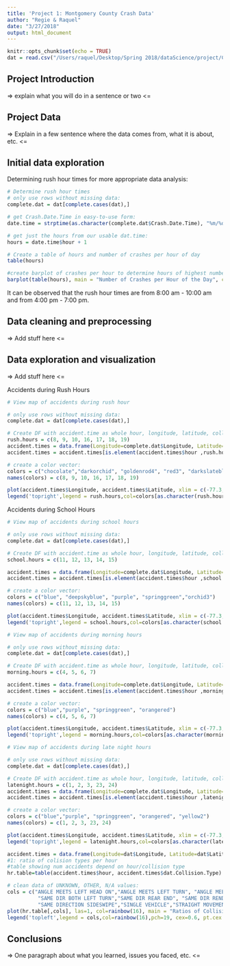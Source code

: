 ```yaml
---
title: 'Project 1: Montgomery County Crash Data'
author: "Regie & Raquel"
date: "3/27/2018"
output: html_document
---
```


```r
knitr::opts_chunk$set(echo = TRUE)
dat = read.csv("/Users/raquel/Desktop/Spring 2018/dataScience/project/Crash_Reporting_-_Drivers_Data.csv")
```

## Project Introduction

=> explain what you will do in a sentence or two <=


## Project Data

=> Explain in a few sentence where the data comes from, what it is about, etc. <=


## Initial data exploration

Determining rush hour times for more appropriate data analysis:
```r
# Determine rush hour times
# only use rows without missing data:
complete.dat = dat[complete.cases(dat),]

# get Crash.Date.Time in easy-to-use form:
date.time = strptime(as.character(complete.dat$Crash.Date.Time), "%m/%d/%Y %I:%M:%S %p", tz = "America/New_York")

# get just the hours from our usable dat.time:
hours = date.time$hour + 1

# Create a table of hours and number of crashes per hour of day
table(hours)

#create barplot of crashes per hour to determine hours of highest number of crashes
barplot(table(hours), main = "Number of Crashes per Hour of the Day", col = "firebrick")
```

It can be observed that the rush hour times are from 8:00 am - 10:00 am and from 4:00 pm - 7:00 pm.

## Data cleaning and preprocessing

=> Add stuff here <=


## Data exploration and visualization

=> Add stuff here <=

Accidents during Rush Hours

```r
# View map of accidents during rush hour

# only use rows without missing data:
complete.dat = dat[complete.cases(dat),]

# Create DF with accident.time as whole hour, longitude, latitude, collision type only for rush-hour times:
rush.hours = c(8, 9, 10, 16, 17, 18, 19)
accident.times = data.frame(Longitude=complete.dat$Longitude, Latitude=complete.dat$Latitude, hour=strptime(as.character(complete.dat$Crash.Date.Time), "%m/%d/%Y %I:%M:%S %p", tz = "America/New_York")$hour + 1, complete.dat$Collision.Type)
accident.times = accident.times[is.element(accident.times$hour ,rush.hours),]

# create a color vector:
colors = c("chocolate","darkorchid", "goldenrod4", "red3", "darkslateblue","firebrick1","firebrick4")
names(colors) = c(8, 9, 10, 16, 17, 18, 19)

plot(accident.times$Longitude, accident.times$Latitude, xlim = c(-77.3, -76.92), ylim = c(38.94, 39.2), pch = ".", col=colors[as.character(accident.times$hour)])
legend('topright',legend = rush.hours,col=colors[as.character(rush.hours)],pch=19, cex=0.7)
```

Accidents during School Hours

```r
# View map of accidents during school hours

# only use rows without missing data:
complete.dat = dat[complete.cases(dat),]

# Create DF with accident.time as whole hour, longitude, latitude, collision type only for school-hour times:
school.hours = c(11, 12, 13, 14, 15)

accident.times = data.frame(Longitude=complete.dat$Longitude, Latitude=complete.dat$Latitude, hour=strptime(as.character(complete.dat$Crash.Date.Time), "%m/%d/%Y %I:%M:%S %p", tz = "America/New_York")$hour + 1, complete.dat$Collision.Type)
accident.times = accident.times[is.element(accident.times$hour ,school.hours),]

# create a color vector:
colors = c("blue", "deepskyblue", "purple", "springgreen","orchid3")
names(colors) = c(11, 12, 13, 14, 15)

plot(accident.times$Longitude, accident.times$Latitude, xlim = c(-77.3, -76.92), ylim = c(38.94, 39.2), pch = ".", col=colors[as.character(accident.times$hour)])
legend('topright',legend = school.hours,col=colors[as.character(school.hours)],pch=19, cex=0.7)
```

```r
# View map of accidents during morning hours

# only use rows without missing data:
complete.dat = dat[complete.cases(dat),]

# Create DF with accident.time as whole hour, longitude, latitude, collision type only for rush-hour times:
morning.hours = c(4, 5, 6, 7)

accident.times = data.frame(Longitude=complete.dat$Longitude, Latitude=complete.dat$Latitude, hour=strptime(as.character(complete.dat$Crash.Date.Time), "%m/%d/%Y %I:%M:%S %p", tz = "America/New_York")$hour + 1, complete.dat$Collision.Type)
accident.times = accident.times[is.element(accident.times$hour ,morning.hours),]

# create a color vector:
colors = c("blue","purple", "springgreen", "orangered")
names(colors) = c(4, 5, 6, 7)

plot(accident.times$Longitude, accident.times$Latitude, xlim = c(-77.3, -76.92), ylim = c(38.94, 39.2), pch = ".", col=colors[as.character(accident.times$hour)])
legend('topright',legend = morning.hours,col=colors[as.character(morning.hours)],pch=19, cex=0.7)
```

```r
# View map of accidents during late night hours

# only use rows without missing data:
complete.dat = dat[complete.cases(dat),]

# Create DF with accident.time as whole hour, longitude, latitude, collision type only for latenight-hour times:
latenight.hours = c(1, 2, 3, 23, 24)
accident.times = data.frame(Longitude=complete.dat$Longitude, Latitude=complete.dat$Latitude, hour=strptime(as.character(complete.dat$Crash.Date.Time), "%m/%d/%Y %I:%M:%S %p", tz = "America/New_York")$hour + 1, complete.dat$Collision.Type)
accident.times = accident.times[is.element(accident.times$hour ,latenight.hours),]

# create a color vector:
colors = c("blue","purple", "springgreen", "orangered", "yellow2")
names(colors) = c(1, 2, 3, 23, 24)

plot(accident.times$Longitude, accident.times$Latitude, xlim = c(-77.3, -76.92), ylim = c(38.94, 39.2), pch = ".", col=colors[as.character(accident.times$hour)])
legend('topright',legend = latenight.hours,col=colors[as.character(latenight.hours)],pch=19, cex=0.7)
```



```r
accident.times = data.frame(Longitude=dat$Longitude, Latitude=dat$Latitude, hour=strptime(as.character(dat$Crash.Date.Time), "%m/%d/%Y %I:%M:%S %p", tz = "America/New_York")$hour + 1, dat$Collision.Type)
#1: ratio of colision types per hour
#table showing num accidents depend on hour/collision type
hr.table=table(accident.times$hour, accident.times$dat.Collision.Type)

# clean data of UNKNOWN, OTHER, N/A values:
cols = c("ANGLE MEETS LEFT HEAD ON","ANGLE MEETS LEFT TURN", "ANGLE MEETS RIGHT TURN","HEAD ON","HEAD ON LEFT TURN","OPPOSITE DIR BOTH LEFT TURN","OPPOSITE DIRECTION SIDESWIPE",                       
          "SAME DIR BOTH LEFT TURN","SAME DIR REAR END", "SAME DIR REND LEFT TURN","SAME DIR REND RIGHT TURN","SAME DIRECTION LEFT TURN","SAME DIRECTION RIGHT TURN",   
          "SAME DIRECTION SIDESWIPE","SINGLE VEHICLE","STRAIGHT MOVEMENT ANGLE")
plot(hr.table[,cols], las=1, col=rainbow(16), main = "Ratios of Collisions per Hour of the Day")
legend('topleft',legend = cols,col=rainbow(16),pch=19, cex=0.6, pt.cex = 1, y.intersp = 1.5)
```

## Conclusions

=> One paragraph about what you learned, issues you faced, etc. <=